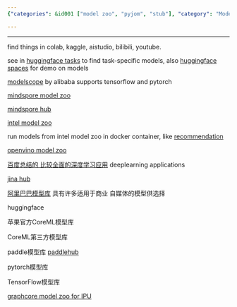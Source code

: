 ```yaml
---
{"categories": &id001 ["model zoo", "pyjom", "stub"], "category": "Model zoos", "date": "2022-08-17 09:48:18", "description": "This article highlights different model zoos and resources available for finding and utilizing task-specific models across multiple platforms. Some of the popular platforms discussed are HuggingFace, MindSpore, ModelScope, Intel, OpenVino, Jina, CoreML, PaddleHub, PyTorch, TensorFlow, and Model Garden.", "tags": *id001, "title": "Model Zoo"}

---
```


------

find things in colab, kaggle, aistudio, bilibili, youtube.

see in [huggingface tasks](https://huggingface.co/tasks) to find task-specific models, also [huggingface spaces](https://huggingface.co/spaces) for demo on models

[modelscope](https://modelscope.cn/home) by alibaba supports tensorflow and pytorch

[mindspore model zoo](https://gitee.com/mindspore/models)

[mindspore hub](https://www.mindspore.cn/resources/hub/)

[intel model zoo](https://github.com/IntelAI/models)

run models from intel model zoo in docker container, like [recommendation](https://hub.docker.com/r/intel/recommendation)

[openvino model zoo](https://github.com/openvinotoolkit/open_model_zoo)

[百度总结的 比较全面的深度学习应用](https://github.com/datawhalechina/awesome-DeepLearning) deeplearning applications

[jina hub](https://hub.jina.ai/)

[阿里巴巴模型库](https://modelscope.cn/#/models) 具有许多适用于商业 自媒体的模型供选择

huggingface

苹果官方CoreML模型库

CoreML第三方模型库

paddle模型库 [paddlehub](https://github.com/PaddlePaddle/PaddleHub)

pytorch模型库

TensorFlow模型库

[graphcore model zoo for IPU](https://www.graphcore.ai/resources/model-garden)

